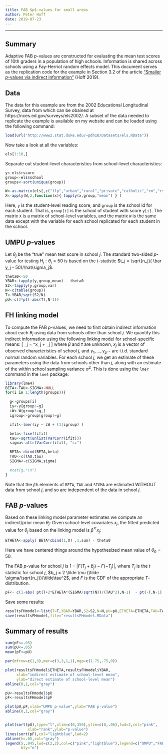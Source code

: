 ```yaml
---
title: FAB $p$-values for small areas
author: Peter Hoff 
date: 2019-07-23
---
```


----

## Summary 
Adaptive FAB $p$-values are constructed  for evaluating the mean test scores of 10th graders in a population of high schools. Information is shared across schools using a Fay-Herriot random effects model. This document serves as the replication code for the example in Section 3.2 of the article
["Smaller $p$-values via indirect information"](https://arxiv.org/abs/1907.12589) (Hoff 2019).




## Data
The data for this example are from the 2002 Educational Longitudinal Survey, data from which can 
be obained at https://nces.ed.gov/surveys/els2002/. A subset of the data needed to 
replicate the example is available on my website and can be loaded using the following command:
```r
load(url("http://www2.stat.duke.edu/~pdh10/Datasets/els.RData")) 
```

Now take a look at all the variables:
```r
els[1:10,]
```



Separate out student-level characteristics from school-level characteristics:
```r
y<-els$rscore 
group<-els$school 
groups<-sort(unique(group))  

W<-as.matrix(els[,c("flp","urban","rural","private","catholic","rm","rs","rw","enrollment") ] )  
X<-apply(W,2,function(x){ tapply(x,group,"mean") } ) 
```

Here, `y` is the student-level reading score, and `group` 
is the school id for each student. That is, 
`group[i]` is the school of student with score `y[i]`. 
The matrix `X` is a matrix of school-level variables, and the 
matrix `W` is the same data except with the variable for each school replicated for each student in the school. 


## UMPU $p$-values 
Let $\theta_j$ be the "true" mean test score in school $j$. 
The standard two-sided $p$-value for testing 
$H_j:\theta_j=50$  is 
based on the $t$-statistic $t_j = \sqrt{n_j}( \bar y_j - 50)/\hat\sigma_j$. 
```r
theta0<-50
YBAR<-tapply(y,group,mean) - theta0
S2<-tapply(y,group,var)
N<-c(table(group))
T<-YBAR/sqrt(S2/N)
pU<-c(2*pt(-abs(T),N-1))
```



## FH linking model
To compute the FAB $p$-values, we need to first obtain 
indirect information about each $\theta_j$ using data from schools other than 
school $j$. 
We quantify this indirect information using the 
following linking model for school-specific means:
\[
 \theta_j =  \beta^\top x_j + \tau \gamma_j 
\]
where $\beta$ and $\tau$ are unknown, 
$x_j$ is a vector of observed characteristics of school $j$, 
and $\gamma_1,\ldots, \gamma_p \sim$ are i.i.d. standard normal 
random variables. For each school $j$, we get an estimate of these 
parameters using the data from schools other than $j$, along with 
an estimate of the within school sampling variance $\sigma^2$. This is 
done using the `lmer` command in the `lme4` package:
```r
library(lme4)
BETA<-TAU<-SIGMA<-NULL
for(i in 1:length(groups)){

  g<-groups[i]
  iy<-y[group!=g]
  iW<-W[group!=g,]
  igroup<-group[group!=g]

  ifit<-lmer(iy ~ iW + (1|igroup) )

  beta<-fixef(ifit)
  tau<-sqrt(unlist(VarCorr(ifit)))
  sigma<-attr(VarCorr(ifit), "sc")

  BETA<-rbind(BETA,beta)
  TAU<-c(TAU,tau)
  SIGMA<-c(SIGMA,sigma)

  #cat(g,"\n") 
}
```
Note that the $j$th elements of `BETA`, `TAU` and `SIGMA` are estimated 
WITHOUT data from school $j$, and so are independent of the data in school 
$j$. 


## FAB $p$-values 

Based on these linking model parameter estimates we compute an 
indirect/prior mean $\theta_j$: 
Given school-level covariates $x_j$, the fitted predicted value for 
$\theta_j$ based on the linking model is 
$\hat\beta^\top x_j$: 
```r
ETHETA<-apply( BETA*cbind(1,X) ,1,sum) - theta0
``` 
Here we have centered things around the hypothesized mean value of 
$\theta_0=50$. 

The FAB $p$-value for school $j$ is 
$1-|F( T_j + \tilde b_j ) - F(-T_j)|$, 
where $T_j$ is the $t$ statistic for school $j$, 
$b_j = 2 \tilde \mu (\tilde \sigma/\sqrt{n_j})/\tilde\tau^2$, 
and $F$ is the CDF of the appropriate $T$-distribution. 
```r
pF<- c(1-abs( pt(T+2*ETHETA*(SIGMA/sqrt(N))/(TAU^2),N-1)  - pt(-T,N-1) ) )
```

Save some results:
```r
resultsFHmodel<-list(T=T,YBAR=YBAR,S2=S2,N=N,pU=pU,ETHETA=ETHETA,TAU=TAU,SIGMA=SIGMA,pF=pF)
save(resultsFHmodel,file="resultsFHmodel.RData")
```

## Summary of results  

```r
sum(pF<=.05)
sum(pU<=.05)
mean(pF<=pU)
```


```r
par(mfrow=c(1,3),mar=c(3,3,1,1),mgp=c(1.75,.75,0))

plot(resultsFHmodel$ETHETA,resultsFHmodel$YBAR,
     xlab="indirect estimate of school-level mean",
     ylab="direct estimate of school-level mean")
abline(0,1,col="gray")

pU<-resultsFHmodel$pU
pF<-resultsFHmodel$pF

plot(pU,pF,xlab="UMPU p-value",ylab="FAB p-value")
abline(0,1,col="gray")


plot(sort(pU),type="l",xlim=c(0,350),ylim=c(0,.06),lwd=2,col="pink",
          xlab="rank",ylab="p-value")
lines(sort(pF),col="lightblue",lwd=2)
abline(h=.05,col="gray")
legend(5,.045,lwd=c(2,2),col=c("pink","lightblue"),legend=c("UMPU","FAB"),
       bty="n")
```



